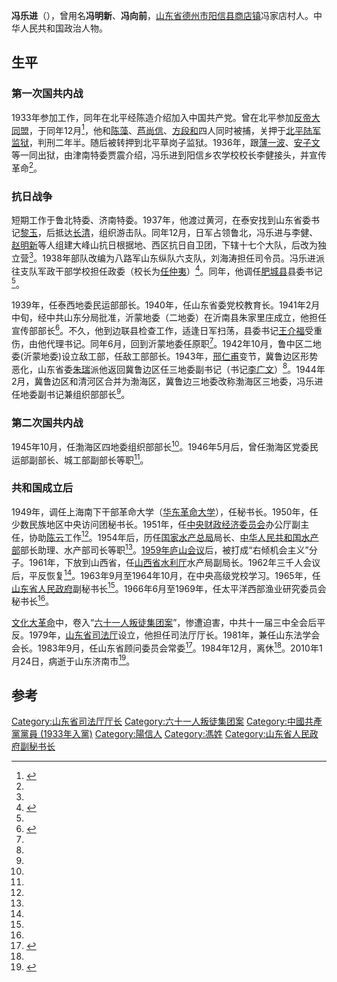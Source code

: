 {{Infobox_officeholder
| name = 冯乐进
| image name = Feng Yue Jin.jpg
| width = 150px
| now = [[山东省司法厅|山东省司法厅]]厅长
| period =
| Sex = 男 
| party = {{CPC}}
| Native place =[[山东省|山东省]][[德州市|德州市]][[阳信县|阳信县]][[商店镇|商店镇]]
| date of birth = 1908年12月
| date of death = 2010年1月24日
| place of birth =[[山东省|山东省]][[德州市|德州市]][[阳信县|阳信县]][[商店镇|商店镇]]
| place of death = [[山东省|山东省]][[济南市|济南市]]
| educate =
| past = 
}}
'''冯乐进'''（{{bd|1908年|12月|2010年|1月24日}}），曾用名'''冯明新'''、'''冯向前'''，[[山东省|山东省]][[德州市|德州市]][[阳信县|阳信县]][[商店镇|商店镇]]冯家店村人。中华人民共和国政治人物。

== 生平 ==
=== 第一次国共内战 ===
1933年参加工作，同年在北平经陈造介绍加入中国共产党。曾在北平参加[[反帝大同盟|反帝大同盟]]，于同年12月<ref name=haa>{{cite book|author1=中共德州市委党史研究室|title=德州党史人物传略 第1辑|publisher=中共德州市委党史研究室|pages=112-114|accessdate=2015-07-10}}</ref>，他和[[陈藻|陈藻]]、[[芦尚信|芦尚信]]、[[方段和|方段和]]四人同时被捕，关押于[[北平陆军监狱|北平陆军监狱]]，判刑二年半。随后被转押到北平草岗子监狱。1936年，跟[[薄一波|薄一波]]、[[安子文|安子文]]等一同出狱，由津南特委贾震介绍，冯乐进到阳信乡农学校校长李健接头，并宣传革命<ref name=a />。

=== 抗日战争 ===
短期工作于鲁北特委、济南特委。1937年，他渡过黄河，在泰安找到山东省委书记[[黎玉|黎玉]]，后抵达[[长清|长清]]，组织游击队。同年12月，日军占领鲁北，冯乐进与李健、[[赵明新|赵明新]]等人组建大峰山抗日根据地、西区抗日自卫团，下辖十七个大队，后改为独立营<ref name=a />。1938年部队改编为八路军山东纵队六支队，刘海涛担任司令员。冯乐进派往支队军政干部学校担任政委（校长为[[任仲夷|任仲夷]]）<ref>{{cite book|author1=中共泰安市委党史资料征集研究委员会编|title=泰西武装起义|publisher=中共泰安市委党史资料征集研究委员会编|pages=296-298|accessdate=2015-07-10}}</ref>。同年，他调任[[肥城县|肥城县]]县委书记<ref name=a />。

1939年，任泰西地委民运部部长。1940年，任山东省委党校教育长。1941年2月中旬，经中共山东分局批准，沂蒙地委（二地委）在沂南县朱家里庄成立，他担任宣传部部长<ref name=a>{{cite book|author1=中共阳信县委党史资料征集研究委员会办公室|title=阳信党史资料 第2集|publisher=中共阳信县委党史资料征集研究委员会办公室|pages=96-98|accessdate=2015-07-10}}</ref>。不久，他到边联县检查工作，适逢日军扫荡，县委书记[[王介福|王介福]]受重伤，由他代理书记。同年6月，回到沂蒙地委任原职<ref name=a />。1942年10月，鲁中区二地委(沂蒙地委)设立敌工部，任敌工部部长。1943年，[[邢仁甫|邢仁甫]]变节，冀鲁边区形势恶化，山东省委[[朱瑞|朱瑞]]派他返回冀鲁边区任三地委副书记（书记[[李广文_(1916年)|李广文]]）<ref name=a />。1944年2月，冀鲁边区和清河区合并为渤海区，冀鲁边三地委改称渤海区三地委，冯乐进任地委副书记兼组织部部长<ref name=haa />。

=== 第二次国共内战 ===
1945年10月，任渤海区四地委组织部部长<ref name=a />。1946年5月后，曾任渤海区党委民运部副部长、城工部副部长等职<ref name=haa />。

=== 共和国成立后 ===
1949年，调任上海南下干部革命大学（[[华东革命大学|华东革命大学]]），任秘书长。1950年，任少数民族地区中央访问团秘书长。1951年，任[[中央财政经济委员会|中央财政经济委员会]]办公厅副主任，协助[[陈云|陈云]]工作<ref name=a />。1954年后，历任[[国家水产总局|国家水产总局]]局长、[[中华人民共和国水产部|中华人民共和国水产部]]部长助理、水产部司长等职<ref name=haa />。[[庐山会议_(1959年)|1959年庐山会议]]后，被打成“右倾机会主义”分子。1961年，下放到山西省，任[[山西省水利厅|山西省水利厅]]水产局副局长。1962年三千人会议后，平反恢复<ref name=a />。1963年9月至1964年10月，在中央高级党校学习。1965年，任[[山东省人民政府|山东省人民政府]]副秘书长<ref name=a />。1966年6月至1969年，任太平洋西部渔业研究委员会秘书长<ref name=haa />。

[[文化大革命|文化大革命]]中，卷入“[[六十一人叛徒集团案|六十一人叛徒集团案]]”，惨遭迫害，中共十一届三中全会后平反。1979年，[[山东省司法厅|山东省司法厅]]设立，他担任司法厅厅长。1981年，兼任山东法学会会长。1983年9月，任山东省顾问委员会常委<ref>{{cite book|author1=中共山东省委组织部等编|title=中国共产党山东省组织史资料 1921-1987|date=1991年2月|publisher=北京：中共党史出版社|isbn=7-80023-311-1|pages=522|accessdate=2015-07-10}}</ref>。1984年12月，离休<ref name=haa />。2010年1月24日，病逝于山东济南市<ref>{{cite news|title=原山东省顾委常委 冯乐进同志逝世|url=http://paper.dzwww.com/dzrb/data/20100129/html/2/content_9.html|accessdate=2015-07-10|work=大众网|publisher=大众网|archive-date=2016-03-05|archive-url=https://web.archive.org/web/20160305083253/http://paper.dzwww.com/dzrb/data/20100129/html/2/content_9.html|dead-url=no}}</ref>。

==参考==
{{reflist}}

[[Category:山东省司法厅厅长|Category:山东省司法厅厅长]]
[[Category:六十一人叛徒集团案|Category:六十一人叛徒集团案]]
[[Category:中國共產黨黨員_(1933年入黨)|Category:中國共產黨黨員 (1933年入黨)]]
[[Category:陽信人|Category:陽信人]]
[[Category:馮姓|Category:馮姓]]
[[Category:山东省人民政府副秘书长|Category:山东省人民政府副秘书长]]